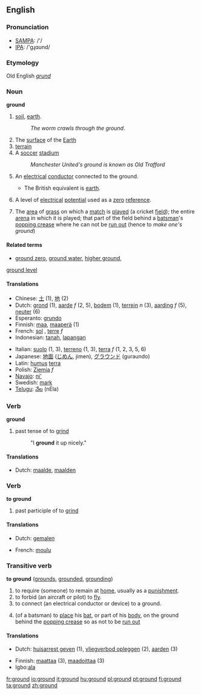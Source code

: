 ==English==

{{rank|followed|fear|evening|428|ground|understand|fine|law}}

===Pronunciation===
*[[w:SAMPA|SAMPA]]: /'/
*[[w:IPA|IPA]]: /'gɻɑʊnd/
===Etymology===
Old English ''[[grund]]''
===Noun===
'''ground'''  {{uncountable}}
#[[soil]], [[earth]].
#:''The worm crawls through the ground''.
#The [[surface]] of the [[Earth]]
#[[terrain]]
#A [[soccer]] [[stadium]]
#:''Manchester United's ground is known as Old Trafford''
#{{US}} An [[electrical]] [[conductor]] connected to the ground.  
#*The British equivalent is [[earth]].
#{{US}} A level of [[electrical]] [[potential]] used as a [[zero]] [[reference]].
#{{cricket}} The [[area]] of [[grass]] on which a [[match]] is [[played]] (a cricket [[field]]); the entire [[arena]] in which it is played; that part of the field behind a [[batsman]]'s [[popping crease]] where he can not be [[run out]] (hence to ''make one's ground'')

====Related terms====
*[[ground zero]], [[ground water]], [[higher ground]], 
[[ground level]]

====Translations====
{{top}}
*Chinese: [[土 ]] (1), [[地]] (2)
*Dutch: [[grond]] {{m}} (1), [[aarde]] ''f'' (2, 5), [[bodem]] {{m}} (1), [[terrein]] ''n'' (3), [[aarding]] ''f'' (5), [[neuter]] {{m}} (6)
*Esperanto: [[grundo]]
*Finnish: [[maa]], [[maaperä]] (1)
*French: [[sol]] {{m}}, [[terre]] ''f''
*Indonesian: [[tanah]], [[lapang|lapangan]]
{{mid}}
*Italian: [[suolo]] {{m}} (1, 3), [[terreno]] {{m}} (1, 3), [[terra]] ''f'' (1, 2, 3, 5, 6)
*Japanese: [[地面]] ([[じめん]], jimen), [[グラウンド]] (guraundo)
*Latin: [[humus]] {{f}} [[terra]] {{f}}
*Polish: [[Ziemia]] ''f''
*[[Navajo]]: [[ni']]
*Swedish: [[mark]]
*[[Telugu]]: [[నేల]] (nEla)
{{bottom}}

===Verb===
'''ground'''
# past tense of to [[grind]]
#:"I '''ground''' it up nicely."

====Translations====
*Dutch: [[maalde]], [[maalden]]

===Verb===
'''to ground'''
# past participle of to [[grind]]

====Translations====
{{top}}
*Dutch: [[gemalen]]
{{mid}}
*French: [[moulu]]
{{bottom}}

===Transitive verb===
'''to ground''' ([[grounds]], [[grounded]], [[grounding]])
# to require (someone) to remain at [[home]], usually as a [[punishment]].
# to forbid (an aircraft or pilot) to [[fly]].
# to connect (an electrical conductor or device) to a ground.
#{{cricket}} (of a batsman) to [[place]] his [[bat]], or part of his [[body]], on the ground behind the [[popping crease]] so as not to be [[run out]]

====Translations====
{{top}}
*Dutch: [[huisarrest geven]] (1), [[vliegverbod opleggen]] (2), [[aarden]] (3)
{{mid}}
*Finnish: [[maattaa]] (3), [[maadoittaa]] (3)
*Igbo:[[ala]]
{{bottom}}

[[fr:ground]]
[[io:ground]]
[[it:ground]]
[[hu:ground]]
[[pl:ground]]
[[pt:ground]]
[[fi:ground]]
[[ta:ground]]
[[zh:ground]]